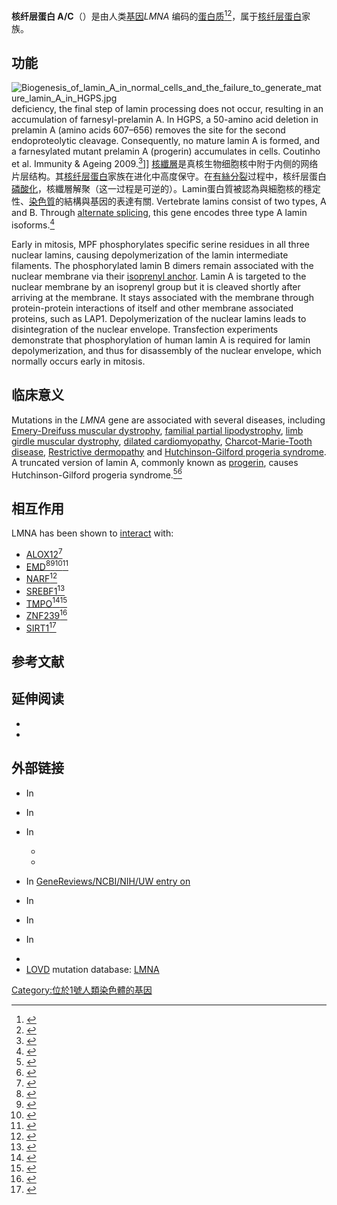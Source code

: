 {{PBB|geneid=4000}}
'''核纤层蛋白 A/C'''（{{lang-en|Lamin A/C}}）是由人类[[基因|基因]]''LMNA'' 编码的[[蛋白质|蛋白质]]<ref name="pmid8511676">{{cite journal | author = Kamat AK, Rocchi M, Smith DI, Miller OJ | title = Lamin A/C gene and a related sequence map to human chromosomes 1q12.1-q23 and 10 | journal = Somat. Cell Mol. Genet. | volume = 19 | issue = 2 | pages = 203–8 |date=March 1993 | pmid = 8511676 | doi = 10.1007/BF01233534}}</ref><ref name="pmid8838815">{{cite journal | author = Wydner KL, McNeil JA, Lin F, Worman HJ, Lawrence JB | title = Chromosomal assignment of human nuclear envelope protein genes LMNA, LMNB1, and LBR by fluorescence in situ hybridization | journal = Genomics | volume = 32 | issue = 3 | pages = 474–8 |date=March 1996 | pmid = 8838815 | doi = 10.1006/geno.1996.0146 }}</ref>，属于[[核纤层蛋白|核纤层蛋白]]家族。
==功能==

[[File:Biogenesis_of_lamin_A_in_normal_cells_and_the_failure_to_generate_mature_lamin_A_in_HGPS.jpg|thumb]] deficiency, the final step of lamin processing does not occur, resulting in an accumulation of farnesyl-prelamin A. In HGPS, a 50-amino acid deletion in prelamin A (amino acids 607–656) removes the site for the second endoproteolytic cleavage. Consequently, no mature lamin A is formed, and a farnesylated mutant prelamin A (progerin) accumulates in cells. Coutinho et al. Immunity & Ageing 2009.<ref name="pmid19379495">{{cite journal |author=Coutinho HD, Falcão-Silva VS, Gonçalves GF, da Nóbrega RB |title=Molecular ageing in progeroid syndromes: Hutchinson-Gilford progeria syndrome as a model |journal=[[Immun_Ageing|Immun Ageing]] |volume=6 |issue= |pages=4 |year=2009 |pmid=19379495 |pmc=2674425 |doi=10.1186/1742-4933-6-4 |url=http://www.immunityageing.com/content/6//4 |access-date=2014-06-20 |archive-date=2019-10-18 |archive-url=https://web.archive.org/web/20191018025306/https://immunityageing.biomedcentral.com/articles/10.1186/1742-4933-6-4 |dead-url=no }}</ref>]]
[[核纖層|核纖層]]是真核生物细胞核中附于{{le|内核膜|inner nuclear membrane}}内侧的网络片层结构。其[[核纤层蛋白|核纤层蛋白]]家族在进化中高度保守。在[[有絲分裂|有絲分裂]]过程中，核纤层蛋白[[磷酸化|磷酸化]]，核纖層解聚（这一过程是可逆的）。Lamin蛋白質被認為與細胞核的穩定性、[[染色質|染色質]]的結構與基因的表達有關. Vertebrate lamins consist of two types, A and B. Through [[alternate_splicing|alternate splicing]], this gene encodes three type A lamin isoforms.<ref>{{cite web| title = Entrez Gene: LMNA lamin A/C| url = http://www.ncbi.nlm.nih.gov/sites/entrez?Db=gene&Cmd=ShowDetailView&TermToSearch=4000| accessdate = | archive-date = 2019-10-18| archive-url = https://web.archive.org/web/20191018025258/https://www.ncbi.nlm.nih.gov/gene?Db=gene&Cmd=ShowDetailView&TermToSearch=4000| dead-url = no}}</ref>

Early in mitosis, MPF phosphorylates specific serine residues in all three nuclear lamins, causing depolymerization of the lamin intermediate filaments. The phosphorylated lamin B dimers remain associated with the nuclear membrane via their [[prenylation|isoprenyl anchor]].  Lamin A is targeted to the nuclear membrane by an isoprenyl group but it is cleaved shortly after arriving at the membrane.  It stays associated with the membrane through protein-protein interactions of itself and other membrane associated proteins, such as LAP1.  Depolymerization of the nuclear lamins leads to disintegration of the nuclear envelope.  Transfection experiments demonstrate that phosphorylation of human lamin A is required for lamin depolymerization, and thus for disassembly of the nuclear envelope, which normally occurs early in mitosis.

== 临床意义 ==

Mutations in the ''LMNA'' gene are associated with several diseases, including [[Emery-Dreifuss_muscular_dystrophy|Emery-Dreifuss muscular dystrophy]], [[familial_partial_lipodystrophy|familial partial lipodystrophy]], [[limb_girdle_muscular_dystrophy|limb girdle muscular dystrophy]], [[dilated_cardiomyopathy|dilated cardiomyopathy]], [[Charcot-Marie-Tooth_disease|Charcot-Marie-Tooth disease]], [[Restrictive_dermopathy|Restrictive dermopathy]] and [[Hutchinson-Gilford_progeria_syndrome|Hutchinson-Gilford progeria syndrome]]. A truncated version of lamin A, commonly known as [[progerin|progerin]], causes Hutchinson-Gilford progeria syndrome.<ref name="pmid17139325">{{cite journal | author = Capell BC, Collins FS | title = Human laminopathies: nuclei gone genetically awry | journal = Nat. Rev. Genet. | volume = 7 | issue = 12 | pages = 940–52 |date=December 2006 | pmid = 17139325 | doi = 10.1038/nrg1906 }}</ref><ref name="pmid16965317">{{cite journal | author = Rankin J, Ellard S | title = The laminopathies: a clinical review | journal = Clin. Genet. | volume = 70 | issue = 4 | pages = 261–74 |date=October 2006 | pmid = 16965317 | doi = 10.1111/j.1399-0004.2006.00677.x }}</ref>
== 相互作用 ==

LMNA has been shown to [[Protein-protein_interaction|interact]] with:
{{div col|colwidth=30em}}
* [[ALOX12|ALOX12]]<ref name="pmid10727209">{{cite journal | author = Tang K, Finley RL, Nie D, Honn KV | title = Identification of 12-lipoxygenase interaction with cellular proteins by yeast two-hybrid screening | journal = Biochemistry | volume = 39 | issue = 12 | pages = 3185–91 |date=March 2000 | pmid = 10727209 | doi = 10.1021/bi992664v| url = | issn = }}</ref>
* [[Emerin|EMD]]<ref name="pmid12755701">{{cite journal | author = Wilkinson FL, Holaska JM, Zhang Z, Sharma A, Manilal S, Holt I, Stamm S, Wilson KL, Morris GE | title = Emerin interacts in vitro with the splicing-associated factor, YT521-B | journal = Eur. J. Biochem. | volume = 270 | issue = 11 | pages = 2459–66 |date=June 2003 | pmid = 12755701 | doi = 10.1046/j.1432-1033.2003.03617.x| url = | issn = }}</ref><ref name="pmid12670476">{{cite journal | author = Lattanzi G, Cenni V, Marmiroli S, Capanni C, Mattioli E, Merlini L, Squarzoni S, Maraldi NM | title = Association of emerin with nuclear and cytoplasmic actin is regulated in differentiating myoblasts | journal = Biochem. Biophys. Res. Commun. | volume = 303 | issue = 3 | pages = 764–70 |date=April 2003 | pmid = 12670476 | doi = 10.1016/S0006-291X(03)00415-7| url = | issn = }}</ref><ref name="pmid11173535">{{cite journal | author = Sakaki M, Koike H, Takahashi N, Sasagawa N, Tomioka S, Arahata K, Ishiura S | title = Interaction between emerin and nuclear lamins | journal = J. Biochem. | volume = 129 | issue = 2 | pages = 321–7 |date=February 2001 | pmid = 11173535 | doi = 10.1093/oxfordjournals.jbchem.a002860| url = | issn = }}</ref><ref name="pmid10673356">{{cite journal | author = Clements L, Manilal S, Love DR, Morris GE | title = Direct interaction between emerin and lamin A | journal = Biochem. Biophys. Res. Commun. | volume = 267 | issue = 3 | pages = 709–14 |date=January 2000 | pmid = 10673356 | doi = 10.1006/bbrc.1999.2023 | url = | issn = }}</ref>
* [[Nuclear_prelamin_A_recognition_factor|NARF]]<ref name="pmid10514485">{{cite journal | author = Barton RM, Worman HJ | title = Prenylated prelamin A interacts with Narf, a novel nuclear protein | journal = J. Biol. Chem. | volume = 274 | issue = 42 | pages = 30008–18 |date=October 1999 | pmid = 10514485 | doi = 10.1074/jbc.274.42.30008| url = | issn = }}</ref>
* [[SREBF1|SREBF1]]<ref name="pmid11929849">{{cite journal | author = Lloyd DJ, Trembath RC, Shackleton S | title = A novel interaction between lamin A and SREBP1: implications for partial lipodystrophy and other laminopathies | journal = Hum. Mol. Genet. | volume = 11 | issue = 7 | pages = 769–77 |date=April 2002 | pmid = 11929849 | doi = 10.1093/hmg/11.7.769| url = | issn = }}</ref>
* [[Thymopoietin|TMPO]]<ref name="pmid12475961">{{cite journal | author = Markiewicz E, Dechat T, Foisner R, Quinlan RA, Hutchison CJ | title = Lamin A/C binding protein LAP2alpha is required for nuclear anchorage of retinoblastoma protein | journal = Mol. Biol. Cell | volume = 13 | issue = 12 | pages = 4401–13 |date=December 2002 | pmid = 12475961 | pmc = 138642 | doi = 10.1091/mbc.E02-07-0450 | url = | issn = }}</ref><ref name="pmid10984438">{{cite journal | author = Dechat T, Korbei B, Vaughan OA, Vlcek S, Hutchison CJ, Foisner R | title = Lamina-associated polypeptide 2alpha binds intranuclear A-type lamins | journal = J. Cell. Sci. | volume = 113 | issue = 19| pages = 3473–84 |date=October 2000 | pmid = 10984438 | doi = | url = | issn = }}</ref>
* [[ZNF239|ZNF239]]<ref name="pmid12409453">{{cite journal | author = Dreuillet C, Tillit J, Kress M, Ernoult-Lange M | title = In vivo and in vitro interaction between human transcription factor MOK2 and nuclear lamin A/C | journal = Nucleic Acids Res. | volume = 30 | issue = 21 | pages = 4634–42 |date=November 2002 | pmid = 12409453 | pmc = 135794 | doi = 10.1093/nar/gkf587| url = | issn = }}</ref>
* [[SIRT1|SIRT1]]<ref name="pmid23217256">{{cite journal|title=Resveratrol rescues SIRT1-dependent adult stem cell decline and alleviates progeroid features in laminopathy-based progeria|pages=738–750|issn=1932-7420|journal=Cell Metabolism|volume=16|issue=6|date=2012-12-05|doi=10.1016/j.cmet.2012.11.007|url=https://www.ncbi.nlm.nih.gov/pubmed/23217256|accessdate=2019-05-26|author=Baohua Liu, Shrestha Ghosh, Xi Yang, Huiling Zheng, Xinguang Liu, Zimei Wang, Guoxiang Jin, Bojian Zheng, Brian K. Kennedy, Yousin Suh, Matt Kaeberlein, Karl Tryggvason, Zhongjun Zhou|pmid=23217256|archive-date=2017-09-11|archive-url=https://web.archive.org/web/20170911230736/https://www.ncbi.nlm.nih.gov/pubmed/23217256|dead-url=no}}</ref>
{{Div col end}}

== 参考文献 ==
{{reflist}}

== 延伸阅读 ==
{{refbegin | 2}}
{{PBB_Further_reading 
| citations = 
*{{cite journal  | author=Gruenbaum Y, Wilson KL, Harel A, ''et al.'' |title=Review: nuclear lamins--structural proteins with fundamental functions. |journal=J. Struct. Biol. |volume=129 |issue= 2–3 |pages= 313–23 |year= 2000 |pmid= 10806082 |doi= 10.1006/jsbi.2000.4216 }}
*{{cite journal  | author=Worman HJ, Courvalin JC |title=The inner nuclear membrane |journal=J. Membr. Biol. |volume=177 |issue= 1 |pages= 1–11 |year= 2000 |pmid= 10960149 |doi=10.1007/s002320001096  }}
*{{cite journal  | author=Burke B, Mounkes LC, Stewart CL |title=The nuclear envelope in muscular dystrophy and cardiovascular diseases |journal=Traffic |volume=2 |issue= 10 |pages= 675–83 |year= 2002 |pmid= 11576443 |doi=10.1034/j.1600-0854.2001.21001.x  }}
*{{cite journal  | author=Mounkes LC, Burke B, Stewart CL |title=The A-type lamins: nuclear structural proteins as a focus for muscular dystrophy and cardiovascular diseases |journal=Trends Cardiovasc. Med. |volume=11 |issue= 7 |pages= 280–5 |year= 2001 |pmid= 11709282 |doi=10.1016/S1050-1738(01)00126-8  }}
*{{cite journal  | author=Vigouroux C, Magré J, Desbois-Mouthon C, ''et al.'' |title=[Major insulin resistance syndromes: clinical and physiopathological aspects] |journal=J. Soc. Biol. |volume=195 |issue= 3 |pages= 249–57 |year= 2002 |pmid= 11833462 |doi=  }}
*{{cite journal  | author=Helbling-Leclerc A, Bonne G, Schwartz K |title=Emery-Dreifuss muscular dystrophy |journal=Eur. J. Hum. Genet. |volume=10 |issue= 3 |pages= 157–61 |year= 2002 |pmid= 11973618 |doi= 10.1038/sj.ejhg.5200744 }}
*{{cite journal  | author=Burke B, Stewart CL |title=Life at the edge: the nuclear envelope and human disease |journal=Nat. Rev. Mol. Cell Biol. |volume=3 |issue= 8 |pages= 575–85 |year= 2002 |pmid= 12154369 |doi= 10.1038/nrm879 }}
*{{cite journal  | author=Novelli G, D'Apice MR |title=The strange case of the "lumper" lamin A/C gene and human premature ageing |journal=Trends in molecular medicine |volume=9 |issue= 9 |pages= 370–5 |year= 2004 |pmid= 13129702 |doi=10.1016/S1471-4914(03)00162-X  }}
*{{cite journal  | author=Pasotti M, Repetto A, Pisani A, Arbustini E |title=[Diseases associated with lamin A/C gene defects: what the clinical cardiologist ought to know] |journal=Italian heart journal. Supplement : official journal of the Italian Federation of Cardiology |volume=5 |issue= 2 |pages= 98–111 |year= 2004 |pmid= 15080529 |doi=  }}
*{{cite journal  | author=Al-Shali KZ, Hegele RA |title=Laminopathies and atherosclerosis |journal=Arterioscler. Thromb. Vasc. Biol. |volume=24 |issue= 9 |pages= 1591–5 |year= 2005 |pmid= 15205220 |doi= 10.1161/01.ATV.0000136392.59656.8b }}
*{{cite journal  | author=Garg A, Cogulu O, Ozkinay F, ''et al.'' |title=A novel homozygous Ala529Val LMNA mutation in Turkish patients with mandibuloacral dysplasia |journal=J. Clin. Endocrinol. Metab. |volume=90 |issue= 9 |pages= 5259–64 |year= 2005 |pmid= 15998779 |doi= 10.1210/jc.2004-2560 }}
*{{cite journal  | author=Lees-Miller SP |title=Dysfunction of lamin A triggers a DNA damage response and cellular senescence |journal=DNA Repair (Amst.) |volume=5 |issue= 2 |pages= 286–9 |year= 2006 |pmid= 16344005 |doi= 10.1016/j.dnarep.2005.10.007 }}
*{{cite journal  | author=Donadille B, Lascols O, Capeau J, Vigouroux C |title=Etiological investigations in apparent type 2 diabetes: when to search for lamin A/C mutations? |journal=Diabetes Metab. |volume=31 |issue= 6 |pages= 527–32 |year= 2006 |pmid= 16357800 |doi=10.1016/S1262-3636(07)70227-6  }}
*{{cite journal  | author=Young SG, Meta M, Yang SH, Fong LG |title=Prelamin A farnesylation and progeroid syndromes |journal=J. Biol. Chem. |volume=281 |issue= 52 |pages= 39741–5 |year= 2007 |pmid= 17090536 |doi= 10.1074/jbc.R600033200 }}
*{{cite journal  | author=Halaschek-Wiener J, Brooks-Wilson A |title=Progeria of stem cells: stem cell exhaustion in Hutchinson-Gilford progeria syndrome |journal=J. Gerontol. A Biol. Sci. Med. Sci. |volume=62 |issue= 1 |pages= 3–8 |year= 2007 |pmid= 17301031 |doi=  10.1093/gerona/62.1.3}}
*{{cite journal  | author=Mazereeuw-Hautier J, Wilson LC, Mohammed S, ''et al.'' |title=Hutchinson-Gilford progeria syndrome: clinical findings in three patients carrying the G608G mutation in LMNA and review of the literature | url=https://archive.org/details/sim_british-journal-of-dermatology_2007-06_156_6/page/1308 |journal=Br. J. Dermatol. |volume=156 |issue= 6 |pages= 1308–14 |year= 2007 |pmid= 17459035 |doi= 10.1111/j.1365-2133.2007.07897.x }}
*{{cite journal  | author=Sliwińska MA |title=[The role of lamins and mutations of LMNA gene in physiological and premature aging] |journal=Postepy Biochem. |volume=53 |issue= 1 |pages= 46–52 |year= 2007 |pmid= 17718387 |doi=  }}
}}
*{{cite journal |author=Genschel J, Schmidt HH |title=Mutations in the LMNA gene encoding lamin A/C |journal=Hum. Mutat. |volume=16 |issue=6 |pages=451–9 |date=December 2000 |pmid=11102973 |doi=10.1002/1098-1004(200012)16:6<451::AID-HUMU1>3.0.CO;2-9 }}
*{{cite journal |author=Scaffidi P, Misteli T.  |title=Reversal of the cellular phenotype in the premature aging disease Hutchinson-Gilford progeria syndrome  |journal=Nat Med. |volume=11 |issue=4 |pages=440–5 |date=April 2005 |pmid=15750600 |doi= 10.1038/nm1204|pmc=1351119}}
{{refend}}

==外部链接==
{{refbegin}}
*{{cite book |first=Thomas D |last=Bird |title=Charcot-Marie-Tooth Neuropathy Type 2 |id=NBK1285 |date=30 January 2014 |pmid=20301462 |url=http://www.ncbi.nlm.nih.gov/books/NBK1285/ |access-date=2014-06-20 |archive-date=2020-04-17 |archive-url=https://web.archive.org/web/20200417233140/https://www.ncbi.nlm.nih.gov/books/NBK1285/ |dead-url=no }} In {{cite book |editor=Pagon RA, Bird TD, Dolan CR, ''et al.'' |title=GeneReviews™ [Internet] |year=1993– |publisher=University of Washington, Seattle |location=Seattle WA |url=http://www.ncbi.nlm.nih.gov/books/n/gene/TOC/ |ref={{harvid|GeneReviews}} |access-date=2014-06-20 |archive-date=2020-03-28 |archive-url=https://web.archive.org/web/20200328003322/http://www.ncbi.nlm.nih.gov/books/n/gene/TOC/ |dead-url=no }}
* {{cite book |first=Susan |last=Sparks |first2=Susana |last2=Quijano-Roy |first3=Amy |last3=Harper |first4=Anne |last4=Rutkowski |first5=Erynn |last5=Gordon |first6=Eric P |last6=Hoffman |first7=Elena |last7=Pegoraro |title=Congenital Muscular Dystrophy Overview |pmid=20301468 |id=NBK1291 |date=23 August 2012 |url=http://www.ncbi.nlm.nih.gov/books/NBK1291/ |access-date=2014-06-20 |archive-date=2020-08-04 |archive-url=https://web.archive.org/web/20200804051125/https://www.ncbi.nlm.nih.gov/books/NBK1291/ |dead-url=no }} In {{harvnb|GeneReviews}}
*{{cite book |first=Ray E |last=Hershberger |first2=Ana |last2=Morales |title=''LMNA''-Related Dilated Cardiomyopathy |pmid=20301717 |id=NBK1674 |date=19 September 2013 |url=http://www.ncbi.nlm.nih.gov/books/NBK1674/ |access-date=2014-06-20 |archive-date=2019-02-17 |archive-url=https://web.archive.org/web/20190217003933/https://www.ncbi.nlm.nih.gov/books/NBK1674/ |dead-url=no }} In {{harvnb|GeneReviews}}
**{{OMIM|115200|Cardiomyopathy, Dilated, 1A; CMD1A}}
**{{OMIM|150330|LAMIN A/C; LMNA}}
*{{cite book |first=Elena |last=Pegoraro |first2=Eric P |last2=Hoffman |title=Limb-Girdle Muscular Dystrophy Overview |pmid=20301582 |id=NBK1408 |date=30 August 2012 |url=http://www.ncbi.nlm.nih.gov/books/NBK1408/ |access-date=2014-06-20 |archive-date=2020-11-14 |archive-url=https://web.archive.org/web/20201114001522/https://www.ncbi.nlm.nih.gov/books/NBK1408/ |dead-url=no }} In {{harvnb|GeneReviews}}[http://www.ncbi.nlm.nih.gov/bookshelf/br.fcgi?book=gene&part=lgmd-overview  GeneReviews/NCBI/NIH/UW entry on ] {{Wayback|url=http://www.ncbi.nlm.nih.gov/bookshelf/br.fcgi?book=gene&part=lgmd-overview |date=20100531211809 }}
*{{cite book |first=Gisèle |last=Bonne |first2=France |last2=Leturcq |first3=Rabah Ben |last3=Yaou |title=Emery-Dreifuss Muscular Dystrophy |pmid=20301609 |id=NBK1436 |date=17 January 2013 |url=http://www.ncbi.nlm.nih.gov/books/NBK1436/ |access-date=2014-06-20 |archive-date=2020-12-01 |archive-url=https://web.archive.org/web/20201201005843/https://www.ncbi.nlm.nih.gov/books/NBK1436/ |dead-url=no }} In {{harvnb|GeneReviews}}
*{{cite book |first=Leslie B |last=Gordon |first2=W Ted |last2=Brown |first3=Francis S |last3=Collins |title=Hutchinson-Gilford Progeria Syndrome |pmid=20301300 |id=NBK1121 |date=6 January 2011 |url=http://www.ncbi.nlm.nih.gov/books/NBK1121/ |access-date=2014-06-20 |archive-date=2020-11-05 |archive-url=https://web.archive.org/web/20201105235125/http://www.ncbi.nlm.nih.gov/books/NBK1121/ |dead-url=no }} In {{harvnb|GeneReviews}}
*{{cite book |first=Johnny Cruz |last=Corchado |first2=Richard JH |last2=Smith |title=Dense Deposit Disease/Membranoproliferative Glomerulonephritis Type II |pmid=20301598 |id=NBK1425 |date=19 May 2011 |url=http://www.ncbi.nlm.nih.gov/books/NBK1425/ |access-date=2014-06-20 |archive-date=2020-12-01 |archive-url=https://web.archive.org/web/20201201005517/https://www.ncbi.nlm.nih.gov/books/NBK1425/ |dead-url=no }} In {{harvnb|GeneReviews}}
{{refend}}
* {{MeshName|LMNA+protein,+human}}
* [[LOVD|LOVD]] mutation database: [http://www.dmd.nl/nmdb2/?select_db=LMNA LMNA] {{Wayback|url=http://www.dmd.nl/nmdb2/?select_db=LMNA |date=20160401192925 }}

{{PDB Gallery|geneid=4000}}
{{细胞骨架蛋白}}

<!-- The PBB_Controls template provides controls for Protein Box Bot, please see Template:PBB_Controls for details. -->
{{PBB_Controls
| update_page = yes 
| require_manual_inspection = no 
| update_protein_box = yes
| update_summary = no
| update_citations = yes
}}

[[Category:位於1號人類染色體的基因|Category:位於1號人類染色體的基因]]